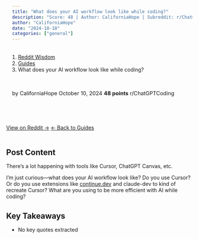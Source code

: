 ```yaml
---
title: "What does your AI workflow look like while coding?"
description: "Score: 48 | Author: CaliforniaHope | Subreddit: r/ChatGPTCoding"
author: "CaliforniaHope"
date: "2024-10-10"
categories: ["general"]
---
```


<nav aria-label="breadcrumb">
  <ol class="breadcrumb">
    <li class="breadcrumb-item"><a href="../../../index.html">Reddit Wisdom</a></li>
    <li class="breadcrumb-item"><a href="../../index.html">Guides</a></li>
    <li class="breadcrumb-item active" aria-current="page">What does your AI workflow look like while coding?</li>
  </ol>
</nav>

<div class="post-meta">
  <span class="author">by CaliforniaHope</span>
  <span class="date">October 10, 2024</span>
  <span class="score">48 points</span>
  <span class="subreddit">r/ChatGPTCoding</span>
</div>

<div class="post-actions">
  <a href="https://reddit.com/r/ChatGPTCoding/comments/1g0mrus/what_does_your_ai_workflow_look_like_while_coding/" target="_blank" class="btn btn-primary">View on Reddit →</a>
  <a href="../../" class="btn btn-outline-secondary">← Back to Guides</a>
</div>

## Post Content

There’s a lot happening with tools like Cursor, ChatGPT Canvas, etc.

I’m just curious—what does your AI workflow look like? Do you use Cursor? Or do you use extensions like [continue.dev](http://continue.dev) and claude-dev to kind of recreate Cursor? What are you using to be more efficient with AI while coding?

## Key Takeaways

- No key quotes extracted

<style>
.post-meta {
  display: flex;
  gap: 1.5rem;
  flex-wrap: wrap;
  margin: 1rem 0 2rem 0;
  padding: 1rem;
  background: var(--bs-light);
  border-radius: 0.5rem;
  font-size: 0.9rem;
}

.post-meta span {
  color: var(--bs-secondary);
}

.post-meta .score {
  color: var(--bs-success);
  font-weight: bold;
}

.post-actions {
  display: flex;
  gap: 1rem;
  margin: 2rem 0;
}

.post-content {
  line-height: 1.8;
  font-size: 1.1rem;
}

h2, h3, h4 {
  margin-top: 2rem;
  margin-bottom: 1rem;
}

ul, ol {
  margin: 1rem 0;
  padding-left: 2rem;
}

blockquote {
  border-left: 4px solid var(--bs-primary);
  padding-left: 1rem;
  margin: 1.5rem 0;
  font-style: italic;
}

code {
  background: var(--bs-light);
  padding: 0.2rem 0.4rem;
  border-radius: 0.25rem;
}

pre {
  background: var(--bs-light);
  padding: 1rem;
  border-radius: 0.5rem;
  overflow-x: auto;
}
</style>